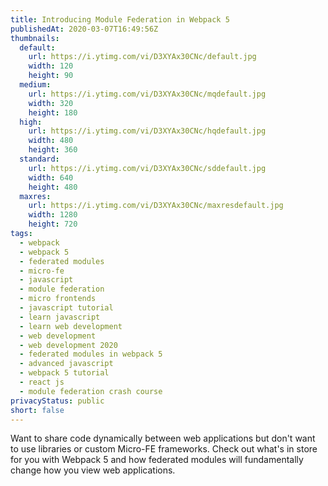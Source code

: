 ```yaml
---
title: Introducing Module Federation in Webpack 5
publishedAt: 2020-03-07T16:49:56Z
thumbnails:
  default:
    url: https://i.ytimg.com/vi/D3XYAx30CNc/default.jpg
    width: 120
    height: 90
  medium:
    url: https://i.ytimg.com/vi/D3XYAx30CNc/mqdefault.jpg
    width: 320
    height: 180
  high:
    url: https://i.ytimg.com/vi/D3XYAx30CNc/hqdefault.jpg
    width: 480
    height: 360
  standard:
    url: https://i.ytimg.com/vi/D3XYAx30CNc/sddefault.jpg
    width: 640
    height: 480
  maxres:
    url: https://i.ytimg.com/vi/D3XYAx30CNc/maxresdefault.jpg
    width: 1280
    height: 720
tags:
  - webpack
  - webpack 5
  - federated modules
  - micro-fe
  - javascript
  - module federation
  - micro frontends
  - javascript tutorial
  - learn javascript
  - learn web development
  - web development
  - web development 2020
  - federated modules in webpack 5
  - advanced javascript
  - webpack 5 tutorial
  - react js
  - module federation crash course
privacyStatus: public
short: false
---
```


Want to share code dynamically between web applications but don't want to use libraries or custom Micro-FE frameworks. Check out what's in store for you with Webpack 5 and how federated modules will fundamentally change how you view web applications.

